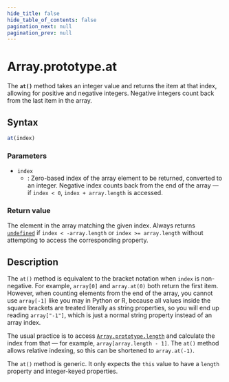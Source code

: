 ```yaml
---
hide_title: false
hide_table_of_contents: false
pagination_next: null
pagination_prev: null
---
```

# Array.prototype.at

The **`at()`** method takes an integer value and returns the item at that index, allowing for positive and negative integers. Negative integers count back from the last item in the array.

## Syntax

```js
at(index)
```

### Parameters

- `index`
  - : Zero-based index of the array element to be returned, converted to an integer. Negative index counts back from the end of the array — if `index < 0`, `index + array.length` is accessed.

### Return value

The element in the array matching the given index. Always returns [`undefined`](../../../globals/undefined.mdx) if `index < -array.length` or `index >= array.length` without attempting to access the corresponding property.

## Description

The `at()` method is equivalent to the bracket notation when `index` is non-negative. For example, `array[0]` and `array.at(0)` both return the first item. However, when counting elements from the end of the array, you cannot use `array[-1]` like you may in Python or R, because all values inside the square brackets are treated literally as string properties, so you will end up reading `array["-1"]`, which is just a normal string property instead of an array index.

The usual practice is to access [`Array.prototype.length`](./length.mdx) and calculate the index from that — for example, `array[array.length - 1]`. The `at()` method allows relative indexing, so this can be shortened to `array.at(-1)`.

The `at()` method is generic. It only expects the `this` value to have a `length` property and integer-keyed properties.
